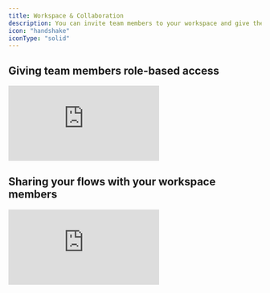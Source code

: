 ```yaml
---
title: Workspace & Collaboration
description: You can invite team members to your workspace and give them role based access if you are on a team plan.
icon: "handshake"
iconType: "solid"
---
```


## Giving team members role-based access

<div style={{ position: 'relative', width: '100%', paddingTop: '53%' }}>
  <iframe
    src="https://app.usehexus.com/embed/46fc35a7-657b-438a-af93-37fcfbb994a8"
    title="Hexus Team Access"
    frameborder="0"
    allow="accelerometer; autoplay; clipboard-write; encrypted-media; gyroscope; picture-in-picture"
    allowfullscreen
    style={{ position: 'absolute', top: 0, left: 0, width: '100%', height: '100%' }}
  ></iframe>
</div>

## Sharing your flows with your workspace members

<div style={{ position: 'relative', width: '100%', paddingTop: '56%' }}>
  <iframe
    src="https://app.usehexus.com/embed/c064e122-f991-4a9a-87a1-b3030aee3687"
    title="Hexus Flow Sharing"
    frameborder="0"
    allow="accelerometer; autoplay; clipboard-write; encrypted-media; gyroscope; picture-in-picture"
    allowfullscreen
    style={{ position: 'absolute', top: 0, left: 0, width: '100%', height: '100%' }}
  ></iframe>
</div>